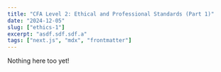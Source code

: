 ---
title: "CFA Level 2: Ethical and Professional Standards (Part 1)"
date: "2024-12-05"
slug: ["ethics-1"]
excerpt: "asdf.sdf.sdf.a"
tags: ["next.js", "mdx", "frontmatter"]
---

Nothing here too yet!
